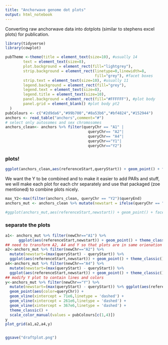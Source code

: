 ```yaml
---
title: "Anchorwave genome dot plots"
output: html_notebook
---
```


Converting raw anchorwave data into dotplots (similar to stephens excel plots) for publication.

```r
library(tidyverse)
library(cowplot)

pubTheme <-theme(title = element_text(size=10), #usually 14
        text = element_text(size=8),
        plot.background = element_rect(fill="lightgrey"),
        strip.background = element_rect(linetype=0,linewidth=8,
                                        fill="grey"), #facet boxes
        strip.text = element_text(size=10), #usually 11
        legend.background = element_rect(fill="grey"),
        legend.text = element_text(size=8),
        legend.title = element_text(size=10),
        panel.background = element_rect(fill="#FFFFFF"), #plot body
        panel.grid = element_blank() #plot body pt2
  )
pubColours <- c("#2d9da6","#99b700","#8a53b6","#bf4824","#152944")
anchors <- read_table("anchors",comment="#")
# select only autosomes and sex chromosomes
anchors_clean<- anchors %>% filter(queryChr == "A1" | 
                                     queryChr== "A2"|
                                     queryChr== "A4"|
                                     queryChr=="Y1"|
                                     queryChr=="Y2")
```
### plots!
```r
ggplot(anchors_clean,aes(referenceStart,queryStart)) + geom_point() + facet_wrap(~queryChr)
```
We want the Y to be combined and to make it easier to add PARs and stuff, we will make each plot for each chr separately and use that packaged (zoe mentioned) to combine plots nicely.
```r
max_Y2<-max(filter(anchors_clean, queryChr == "Y2")$queryEnd)
anchors_mut <- anchors_clean %>% mutate(newstart = ifelse(queryChr == "Y1",(queryStart+max_Y2), queryStart)) %>% mutate(newChr = ifelse(queryChr == "Y1"| queryChr == "Y2","Y", queryChr))

#ggplot(anchors_mut,aes(referenceStart,newstart)) + geom_point() + facet_wrap(~newChr)

```

### separate the plots

```r
a1<- anchors_mut %>% filter(newChr=="A1") %>% 
      ggplot(aes(referenceStart,newstart)) + geom_point() + theme_classic()
## need to transform A2, A4 and Y so that plots are in same orienation
a2<-anchors_mut %>% filter(newChr=="A2") %>%
  mutate(newstart=(max(queryStart) - queryStart)) %>% 
  ggplot(aes(referenceStart,newstart)) + geom_point() + theme_classic()
a4<-anchors_mut %>% filter(newChr=="A4") %>%
  mutate(newstart=(max(queryStart) - queryStart)) %>%
  ggplot(aes(referenceStart,newstart)) + geom_point() + theme_classic()
## modify Y plot to contain lines and colors
y<-anchors_mut %>% filter(newChr=="Y") %>%
  mutate(newstart=(max(queryStart) - queryStart)) %>% ggplot(aes(referenceStart,newstart)) + 
  geom_point(aes(color=queryChr)) + 
  geom_vline(xintercept = 71e6,linetype = 'dashed') +
  geom_vline(xintercept = 261e6,linetype = 'dashed') +
  geom_vline(xintercept = 367e6,linetype = 'dashed') +
  theme_classic() +
  scale_color_manual(values = pubColours[c(1,4)])
y
plot_grid(a1,a2,a4,y)


ggsave("draftplot.png")
```
